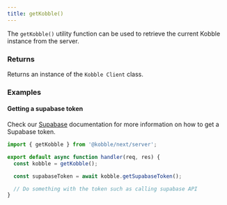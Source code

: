 ```yaml
---
title: getKobble()
---
```


The `getKobble()` utility function can be used to retrieve the current Kobble instance from the server.


### Returns

Returns an instance of the `Kobble Client` class.

### Examples

#### Getting a supabase token

<Note>Check our [Supabase](/learning/quickstart/supabase) documentation for more information on how to get a Supabase token.</Note>


```ts
import { getKobble } from '@kobble/next/server';

export default async function handler(req, res) {
  const kobble = getKobble();

  const supabaseToken = await kobble.getSupabaseToken();

  // Do something with the token such as calling supabase API
}
```